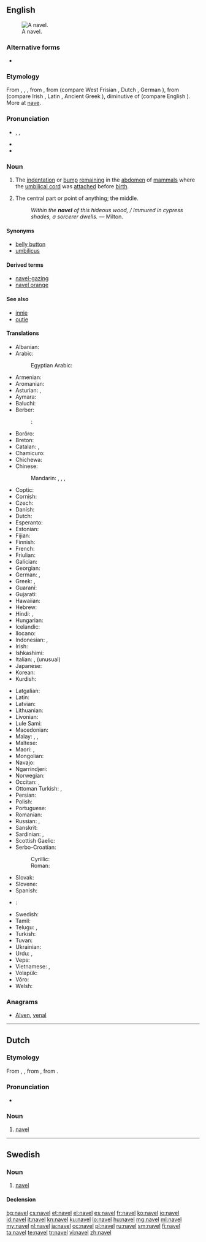 ==English==
{{wikipedia}}
[[Image:Ombelico Femminile.jpg|thumb|A navel.]]

===Alternative forms===
* {{l|en|navil}} {{qualifier|obsolete}}

===Etymology===
From {{etyl|enm|en}}, {{term|navel|lang=enm}}, {{term|navele|lang=enm}}, from {{etyl|ang|en}} {{term|nafela|lang=ang}}, from {{etyl|gem-pro|en}} {{term/t|gem-pro|*nabalô}} (compare West Frisian {{term|nâle|lang=fy}}, Dutch {{term|navel|lang=nl}}, German {{term|Nabel|lang=de}}), from {{etyl|ine-pro|en}} {{term/t|ine-pro|*h₃nobʰilos}} (compare Irish {{term|imleac|lang=ga}}, Latin {{term|umbilicus|lang=la}}, Ancient Greek {{term|ὀμφαλός||tr=omphalós|lang=grc}}), diminutive of {{term/t|ine-pro|*h₃nobʰ-}} (compare English {{term|nave|lang=en}}). More at [[nave]].

===Pronunciation===
* {{enPR|nā'vəl}}, {{IPA|/ˈneɪvəl/}}, {{X-SAMPA|/"neIv@l/}}
* {{rhymes|eɪvəl}}
* {{homophones|lang=en|naval}}

===Noun===
{{en-noun}}

# {{context|anatomy|lang=en}} The [[indentation]] or [[bump]] [[remain]]ing in the [[abdomen]] of [[mammal]]s where the [[umbilical cord]] was [[attach]]ed before [[birth]].
# The central part or point of anything; the middle.
#: ''Within the '''navel''' of this hideous wood, / Immured in cypress shades, a sorcerer dwells.'' &mdash; Milton.

====Synonyms====
* [[belly button]] {{qualifier|colloquial}}
* [[umbilicus]]

====Derived terms====
* [[navel-gazing]]
* [[navel orange]]

====See also====
* [[innie]]
* [[outie]]

====Translations====
{{trans-top|remnant of umbilical cord}}
* Albanian: {{t|sq|kërthizë|f}}
* Arabic: {{t|ar|سُرّة|f|tr=súrra}}
*: Egyptian Arabic: {{t|arz|سرة|f|tr=sora|sc=Arab}}
* Armenian: {{t|hy|պորտ|tr=port}}
* Aromanian: {{t|rup|buric}}
* Asturian: {{t+|ast|embeligru|m}}, {{t+|ast|ombligu|m}}
* Aymara: {{t|ay|kururu}}
* Baluchi: {{t|bal|ناپگ|tr=nápag}}
* Berber:
*: {{ttbc|Tashelhit}}<!-- name not recognised by xte: update [[Template:scriptrev]] or [[Template:langrev]] and [[Module:languages]] appropriately or report to [[User talk:Kephir/gadgets/xte]] -->: {{t|shi|abuḍ|m}}
* Borôro: {{t|bor|künabo}}
* Breton: {{t+|br|begel}}
* Catalan: {{t|ca|melic|m}}, {{t|ca|llombrígol|m}}
* Chamicuro: {{t|ccc|mocho}}
* Chichewa: {{t|ny|mchombo}}
* Chinese:
*: Mandarin: {{t|cmn|肚臍|sc=Hani}}, {{t+|cmn|肚脐|tr=dùqí|sc=Hani}}, {{t+|cmn|臍|sc=Hani}}, {{t+|cmn|脐|tr=qí|sc=Hani}}
* Coptic: {{t|cop|ϧⲉⲗⲡⲓ|f|tr=xelbi, xelpi}}
* Cornish: {{t|kw|begel|m}}
* Czech: {{t+|cs|pupek|m}}
* Danish: {{t|da|navle|c}}
* Dutch: {{t+|nl|navel|m}}
* Esperanto: {{t|eo|umbiliko}}
* Estonian: {{t+|et|naba}}
* Fijian: {{t|fj|vico}}
* Finnish: {{t+|fi|napa}}
* French: {{t+|fr|nombril|m}}
* Friulian: {{t|fur|umbričon}}
* Galician: {{t+|gl|embigo|m}}
* Georgian: {{t|ka|ჭიპი|tr=čʻipi|sc=Geor}}
* German: {{t+|de|Bauchnabel|m}}, {{t+|de|Nabel|m}}
* Greek: {{t+|el|ομφαλός|m|tr=omfalós}}, {{qualifier|colloquial}} {{t+|el|αφαλός|m|tr=afalós}}
* Guaraní: {{t|gn|puru'â}}
* Gujarati: {{t+|gu|નાભિ|sc=Gujr|tr=nābhi}}
* Hawaiian: {{t|haw|piko}}
* Hebrew: {{t+|he|טבור|tr=tabúr|sc=Hebr}}
* Hindi: {{t|hi|नाभि|f|tr=nābhi}}, {{t|hi|नाफ़|f|tr=nāf}}
* Hungarian: {{t+|hu|köldök}}
* Icelandic: {{t+|is|nafli|m}}
* Ilocano: {{t|ilo|puseg}}
* Indonesian: {{t+|id|pusat}}, {{t+|id|pusar}}
* Irish: {{t|ga|imleac|f}}
* Ishkashimi: {{t|isk|ناف|tr=nāf}}
* Italian: {{t+|it|ombelico|m}}, (unusual) {{t|it|onfalo|m}}
* Japanese: {{t+|ja|臍|tr=[[へそ]], heso}}
* Korean: {{t+|ko|배꼽|tr=baekkop}}
* Kurdish: {{t+|ku|navik|f}}
{{trans-mid}}
* Latgalian: {{t|ltg|pupona}}
* Latin: {{t|la|umbilicus|m}}
* Latvian: {{t|lv|naba}}
* Lithuanian: {{t|lt|bamba}}
* Livonian: {{t|liv|nabā}}
* Lule Sami: {{t|smj|náhpe}}
* Macedonian: {{t|mk|папок|m}}
* Malay: {{t|ms|pusat}}, {{t|ms|pusar}}, {{t|ms|pusar}}
* Maltese: {{t|mt|żokra|f}}
* Maori: {{t|mi|pito}}, {{t|mi|ihonga}}
* Mongolian: {{t|mn|хүйс|tr=hüjs|sc=Cyrl}}
* Navajo: {{t|nv|atsʼééʼ}}
* Ngarrindjeri: {{t|nay|pulanggi}}
* Norwegian: {{t|no|navle|m}}
* Occitan: {{t+|oc|embonilh}}, {{t+|oc|monilh}}
* Ottoman Turkish: {{t|ota|ناف|tr=nâf|sc=ota-Arab}}, {{t|ota|گوبك|tr=göbek|sc=ota-Arab}}
* Persian: {{t+|fa|ناف|tr=nâf}}
* Polish: {{t+|pl|pępek|m}}
* Portuguese: {{t+|pt|umbigo|m}}
* Romanian: {{t+|ro|buric|n}}
* Russian: {{t+|ru|пупок|m|tr=pupók}}, {{t+|ru|пуп|m|sc=Cyrl}}
* Sanskrit: {{t|sa|नाभि|f|tr=nābhi}}
* Sardinian: {{t|sc|imbílicu}}, {{t|sc|imbírigu}}
* Scottish Gaelic: {{t|gd|imleag|f}}
* Serbo-Croatian:
*: Cyrillic: {{t|sh|пу̏пак|m|sc=Cyrl}}
*: Roman: {{t|sh|pȕpak|m}}
* Slovak: {{t|sk|pupok|m}}
* Slovene: {{t|sl|pópek|m}}
* Spanish: {{t+|es|ombligo|m}}
* {{ttbc|sw}}: {{t+|sw|kitovu|c7|c8}}
* Swedish: {{t|sv|navel|c}}
* Tamil: {{t+|ta|தொப்புள்|tr=toppul}}
* Telugu: {{t+|te|నాభి|tr=nābhi}}, {{t+|te|బొడ్డు|tr=boḍḍu}}
* Turkish: {{t+|tr|göbek}}
* Tuvan: {{t|tyv|хиндик|tr=khindik}}
* Ukrainian: {{t|uk|пупок|m|tr=pupók}}
* Urdu: {{t|ur|نابھی|f|tr=nābhi}}, {{t|ur|ناف|f|tr=nāf}}
* Veps: {{t|vep|naba}}
* Vietnamese: {{t+|vi|rốn}}, {{t+|vi|rún}}
* Volapük: {{t|vo|numbril}}
* Võro: {{t|vro|naba}}
* Welsh: {{t|cy|bogail}}
{{trans-bottom}}

===Anagrams===
* [[Alven#English|Alven]], [[venal#English|venal]]

----

==Dutch==

===Etymology===
From {{etyl|dum|nl}} {{term|navele|lang=dum}}, {{term|navel|lang=dum}}, from {{etyl|odt|nl}} {{term/t|odt|*navalo}}, from {{etyl|gem-pro|nl}} {{term/t|gem-pro|*nabalô}}.

===Pronunciation===
* {{audio|Nl-navel.ogg|audio}}

===Noun===
{{nl-noun|m|navels|naveltje}}

# [[#English|navel]]

----

==Swedish==
{{wikipedia|lang=sv}}

===Noun===
{{sv-noun|c}}

# [[#English|navel]]

====Declension====
{{sv-noun-irreg-c|navel|naveln|navlar|navlarna}}

[[bg:navel]]
[[cs:navel]]
[[et:navel]]
[[el:navel]]
[[es:navel]]
[[fr:navel]]
[[ko:navel]]
[[io:navel]]
[[id:navel]]
[[it:navel]]
[[kn:navel]]
[[ku:navel]]
[[lo:navel]]
[[hu:navel]]
[[mg:navel]]
[[ml:navel]]
[[my:navel]]
[[nl:navel]]
[[ja:navel]]
[[oc:navel]]
[[pl:navel]]
[[ru:navel]]
[[sm:navel]]
[[fi:navel]]
[[ta:navel]]
[[te:navel]]
[[tr:navel]]
[[vi:navel]]
[[zh:navel]]